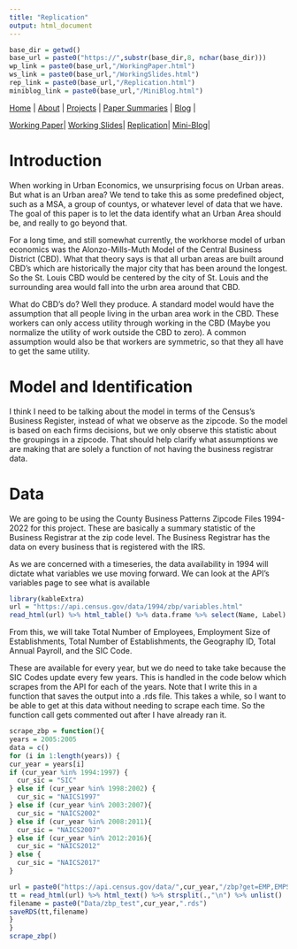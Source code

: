 ```yaml
---
title: "Replication"
output: html_document
---
```

```r
base_dir = getwd()
base_url = paste0("https://",substr(base_dir,8, nchar(base_dir)))
wp_link = paste0(base_url,"/WorkingPaper.html")
ws_link = paste0(base_url,"/WorkingSlides.html")
rep_link = paste0(base_url,"/Replication.html")
miniblog_link = paste0(base_url,"/MiniBlog.html")
```

[Home](https://chasewiedemann.github.io/index.html) |
[About](https://chasewiedemann.github.io/Site/about.html) |
[Projects](https://chasewiedemann.github.io/Site/Projects/projects.html) |
[Paper Summaries](https://chasewiedemann.github.io/Site/Summaries/summaries.html) |
[Blog](https://chasewiedemann.github.io/Site/blog.html) |

[Working Paper](`r wp_link`)|
[Working Slides](`r ws_link`)|
[Replication](`r rep_link`)|
[Mini-Blog](`r miniblog_link`)|


# Introduction

When working in Urban Economics, we unsurprising focus on Urban areas. But what is an Urban area? We tend to take this as some predefined object, such as a MSA, a group of countys, or whatever level of data that we have. The goal of this paper is to let the data identify what an Urban Area should be, and really to go beyond that. 

For a long time, and still somewhat currently, the workhorse model of urban economics was the Alonzo-Mills-Muth Model of the Central Business District (CBD). What that theory says is that all urban areas are built around CBD's which are historically the major city that has been around the longest. So the St. Louis CBD would be centered by the city of St. Louis and the surrounding area would fall into the urbn area around that CBD. 

What do CBD's do? Well they produce. A standard model would have the assumption that all people living in the urban area work in the CBD. These workers can only access utility through working in the CBD (Maybe you normalize the utility of work outside the CBD to zero). A common assumption would also be that workers are symmetric, so that they all have to get the same utility. 

# Model and Identification

I think I need to be talking about the model in terms of the Census's Business Register, instead of what we observe as the zipcode. So the model is based on each firms decisions, but we only observe this statistic about the groupings in a zipcode. That should help clarify what assumptions we are making that are solely a function of not having the business registrar data.




# Data

We are going to be using the County Business Patterns Zipcode Files 1994-2022 for this project. These are basically a summary statistic of the Business Registrar at the zip code level. The Business Registrar has the data on every business that is registered with the IRS. 

As we are concerned with a timeseries, the data availability in 1994 will dictate what variables we use moving forward. We can look at the API's variables page to see what is available

```r
library(kableExtra)
url = "https://api.census.gov/data/1994/zbp/variables.html"
read_html(url) %>% html_table() %>% data.frame %>% select(Name, Label) %>% kable()
```
From this, we will take Total Number of Employees, Employment Size of Establishments, Total Number of Establishments, the Geography ID, Total Annual Payroll, and the SIC Code.

These are available for every year, but we do need to take take because the SIC Codes update every few years. This is handled in the code below which scrapes from the API for each of the years. Note that I write this in a function that saves the output into a .rds file. This takes a while, so I want to be able to get at this data without needing to scrape each time. So the function call gets commented out after I have already ran it.

```r
scrape_zbp = function(){
years = 2005:2005
data = c()
for (i in 1:length(years)) {
cur_year = years[i]
if (cur_year %in% 1994:1997) {
  cur_sic = "SIC"
} else if (cur_year %in% 1998:2002) {
  cur_sic = "NAICS1997"
} else if (cur_year %in% 2003:2007){
  cur_sic = "NAICS2002"
} else if (cur_year %in% 2008:2011){
  cur_sic = "NAICS2007"
} else if (cur_year %in% 2012:2016){
  cur_sic = "NAICS2012"
} else {
  cur_sic = "NAICS2017"
}

url = paste0("https://api.census.gov/data/",cur_year,"/zbp?get=EMP,EMPSZES,ESTAB,GEO_ID,PAYANN,ZIPCODE,",cur_sic,"&for=zipcode:*")
tt = read_html(url) %>% html_text() %>% strsplit(.,"\n") %>% unlist()
filename = paste0("Data/zbp_test",cur_year,".rds")
saveRDS(tt,filename)
}
}
scrape_zbp()
```



